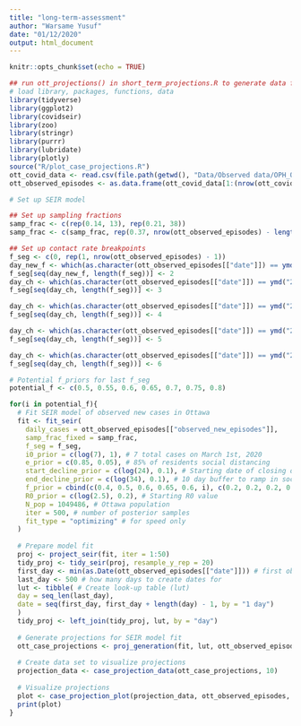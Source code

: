 ```yaml
---
title: "long-term-assessment"
author: "Warsame Yusuf"
date: "01/12/2020"
output: html_document
---
```


```r
knitr::opts_chunk$set(echo = TRUE)
```

```r
## run ott_projections() in short_term_projections.R to generate data for plots
# load library, packages, functions, data
library(tidyverse)
library(ggplot2)
library(covidseir)
library(zoo)
library(stringr)
library(purrr)
library(lubridate)
library(plotly)
source("R/plot_case_projections.R")
ott_covid_data <- read.csv(file.path(getwd(), "Data/Observed data/OPH_Observed_COVID_Data.csv"))
ott_observed_episodes <- as.data.frame(ott_covid_data[1:(nrow(ott_covid_data) - 6),])
```

```r
# Set up SEIR model

## Set up sampling fractions
samp_frac <- c(rep(0.14, 13), rep(0.21, 38))
samp_frac <- c(samp_frac, rep(0.37, nrow(ott_observed_episodes) - length(samp_frac)))

## Set up contact rate breakpoints
f_seg <- c(0, rep(1, nrow(ott_observed_episodes) - 1))
day_new_f <- which(as.character(ott_observed_episodes[["date"]]) == ymd("2020-05-19")) # Date of phase 1 reopening
f_seg[seq(day_new_f, length(f_seg))] <- 2
day_ch <- which(as.character(ott_observed_episodes[["date"]]) == ymd("2020-06-12")) # Date of phase 2 reopening
f_seg[seq(day_ch, length(f_seg))] <- 3

day_ch <- which(as.character(ott_observed_episodes[["date"]]) == ymd("2020-07-17")) # Date of phase 3 reopening
f_seg[seq(day_ch, length(f_seg))] <- 4

day_ch <- which(as.character(ott_observed_episodes[["date"]]) == ymd("2020-10-09")) # Date of modified phase 2
f_seg[seq(day_ch, length(f_seg))] <- 5

day_ch <- which(as.character(ott_observed_episodes[["date"]]) == ymd("2020-11-09")) # End date of modified phase 2
f_seg[seq(day_ch, length(f_seg))] <- 6
```

```r
# Potential f_priors for last f_seg
potential_f <- c(0.5, 0.55, 0.6, 0.65, 0.7, 0.75, 0.8)

for(i in potential_f){
  # Fit SEIR model of observed new cases in Ottawa
  fit <- fit_seir(
    daily_cases = ott_observed_episodes[["observed_new_episodes"]],
    samp_frac_fixed = samp_frac, 
    f_seg = f_seg,
    i0_prior = c(log(7), 1), # 7 total cases on March 1st, 2020
    e_prior = c(0.85, 0.05), # 85% of residents social distancing
    start_decline_prior = c(log(24), 0.1), # Starting date of closing of non-essential businesses (March 24th, 2020)
    end_decline_prior = c(log(34), 0.1), # 10 day buffer to ramp in social distancing
    f_prior = cbind(c(0.4, 0.5, 0.6, 0.65, 0.6, i), c(0.2, 0.2, 0.2, 0.2, 0.2, 0.2)),
    R0_prior = c(log(2.5), 0.2), # Starting R0 value
    N_pop = 1049486, # Ottawa population
    iter = 500, # number of posterior samples
    fit_type = "optimizing" # for speed only
  )
  
  # Prepare model fit
  proj <- project_seir(fit, iter = 1:50)
  tidy_proj <- tidy_seir(proj, resample_y_rep = 20)
  first_day <- min(as.Date(ott_observed_episodes[["date"]])) # first observation date
  last_day <- 500 # how many days to create dates for
  lut <- tibble( # Create look-up table (lut)
  day = seq_len(last_day),
  date = seq(first_day, first_day + length(day) - 1, by = "1 day")
  )
  tidy_proj <- left_join(tidy_proj, lut, by = "day")
  
  # Generate projections for SEIR model fit
  ott_case_projections <- proj_generation(fit, lut, ott_observed_episodes, project_to = "2021-01-31",    day_start_reduction = 7, pct_change = 10)
  
  # Create data set to visualize projections
  projection_data <- case_projection_data(ott_case_projections, 10)
  
  # Visualize projections
  plot <- case_projection_plot(projection_data, ott_observed_episodes, current_col = current_case_hex, reduction_col = reduction_hex, increase_col = increase_hex, value_column = "observed_new_episodes", date_column = "date", title = paste("Long-term daily COVID-19 cases in Ottawa, f_prior value:", i), pct_change = 10)
  print(plot)
}
```
